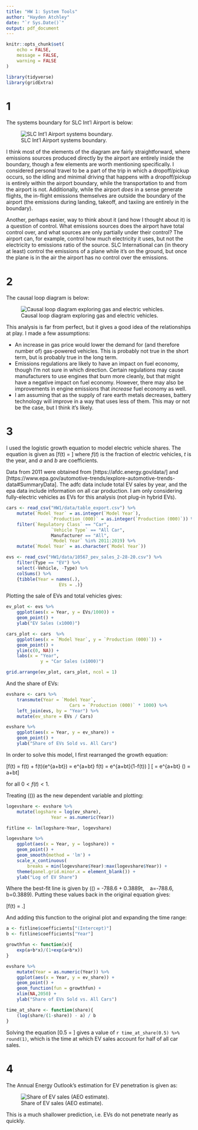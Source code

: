 ```yaml
---
title: "HW 1: System Tools"
author: "Hayden Atchley"
date: "`r Sys.Date()`"
output: pdf_document
---
```


```r
knitr::opts_chunk$set(
	echo = FALSE,
	message = FALSE,
	warning = FALSE
)

library(tidyverse)
library(gridExtra)
```

# 1
The systems boundary for SLC Int'l Airport is below:

![SLC Int'l Airport systems boundary.](image/boundary.png)

I think most of the elements of the diagram are fairly straightforward, where emissions sources produced directly by the airport are entirely inside the boundary, though a few elements are worth mentioning specifically. I considered personal travel to be a part of the trip in which a dropoff/pickup occurs, so the idling and minimal driving that happens with a dropoff/pickup is entirely within the airport boundary, while the transportation to and from the airport is not. Additionally, while the airport _does_ in a sense generate flights, the in-flight emissions themselves are outside the boundary of the airport (the emissions during landing, takeoff, and taxiing are entirely in the boundary).

Another, perhaps easier, way to think about it (and how I thought about it) is a question of control. What emissions sources does the airport have total control over, and what sources are only partially under their control? The airport can, for example, control how much electricity it uses, but not the electricity to emissions ratio of the source. SLC International can (in theory at least) control the emissions of a plane while it's on the ground, but once the plane is in the air the airport has no control over the emissions.


# 2
The causal loop diagram is below:

![Causal loop diagram exploring gas and electric vehicles.](image/loop.png)

This analysis is far from perfect, but it gives a good idea of the relationships at play. I made a few assumptions:

- An increase in gas price would lower the demand for (and therefore number of) gas-powered vehicles. This is probably not true in the short term, but is probably true in the long term.
- Emissions regulations are likely to have an impact on fuel economy, though I'm not sure in which direction. Certain regulations may cause manufacturers to use engines that burn more cleanly, but that might have a negative impact on fuel economy. However, there may also be improvements in engine emissions that _increase_ fuel economy as well.
- I am assuming that as the supply of rare earth metals decreases, battery technology will improve in a way that uses less of them. This may or not be the case, but I think it's likely.


# 3
I used the logistic growth equation to model electric vehicle shares. The equation is given as
\[f(t) = \frac{e^{a+bt}}{1+e^{a+bt}}\]
where $f(t)$ is the fraction of electric vehicles, $t$ is the year, and $a$ and $b$ are coefficients.

Data from 2011\textendash 2019 were obtained from [https://afdc.energy.gov/data/] and [https://www.epa.gov/automotive-trends/explore-automotive-trends-data#SummaryData]. The adfc data include total EV sales by year, and the epa data include information on all car production. I am only considering fully-electric vehicles as EVs for this analysis (not plug-in hybrid EVs).

```r
cars <- read_csv("HW1/data/table_export.csv") %>% 
	mutate(`Model Year` = as.integer(`Model Year`),
				 `Production (000)` = as.integer(`Production (000)`)) %>% 
	filter(`Regulatory Class` == "Car",
				 `Vehicle Type` == "All Car",
				 Manufacturer == "All",
				 `Model Year` %in% 2011:2019) %>% 
	mutate(`Model Year` = as.character(`Model Year`))

evs <- read_csv("HW1/data/10567_pev_sales_2-28-20.csv") %>% 
	filter(Type == "EV") %>% 
	select(-Vehicle, -Type) %>% 
	colSums() %>% 
	{tibble(Year = names(.),
					EVs = .)} 
```

Plotting the sale of EVs and total vehicles gives:

```r
ev_plot <- evs %>% 
	ggplot(aes(x = Year, y = EVs/1000)) +
	geom_point() +
	ylab("EV Sales (x1000)")

cars_plot <- cars  %>% 
	ggplot(aes(x = `Model Year`, y = `Production (000)`)) +
	geom_point() +
	ylim(c(0, NA)) +
	labs(x = "Year",
			 y = "Car Sales (x1000)")

grid.arrange(ev_plot, cars_plot, ncol = 1)
```

And the share of EVs:

```r
evshare <- cars %>% 
	transmute(Year = `Model Year`,
						Cars = `Production (000)` * 1000) %>% 
	left_join(evs, by = "Year") %>% 
	mutate(ev_share = EVs / Cars)

evshare %>% 
	ggplot(aes(x = Year, y = ev_share)) +
	geom_point() +
	ylab("Share of EVs Sold vs. All Cars")
```

In order to solve this model, I first rearranged the growth equation:

\[f(t) = \frac{e^{a+bt}}{1+e^{a+bt}} \implies
f(t) + f(t)(e^{a+bt}) = e^{a+bt} \implies
f(t) = e^{a+bt}(1-f(t)) \]
\[\implies \frac{f(t)}{1-f(t)} = e^{a+bt} \implies
\ln\left(\frac{f(t)}{1-f(t)}\right) = a+bt\]

for all $0 < f(t) < 1$. \medskip

Treating \(\ln\left(\frac{f(t)}{1-f(t)}\right)\) as the new dependent variable and plotting:

```r
logevshare <- evshare %>% 
	mutate(logshare = log(ev_share),
				 Year = as.numeric(Year))

fitline <- lm(logshare~Year, logevshare)

logevshare %>% 
	ggplot(aes(x = Year, y = logshare)) +
	geom_point() +
	geom_smooth(method = 'lm') +
	scale_x_continuous(
		breaks = min(logevshare$Year):max(logevshare$Year)) +
	theme(panel.grid.minor.x = element_blank()) +
	ylab("Log of EV Share")
```

Where the best-fit line is given by \(\ln\left(\frac{f(t)}{1-f(t)}\right) = -788.6 + 0.3889t,
\ \therefore\  a=-788.6, b=0.3889\). Putting these values back in the original equation gives:

\[f(t) = \frac{e^{-788.6 + 0.3889t}}{1+e^{-788.6 + 0.3889t}}.\]

And adding this function to the original plot and expanding the time range:

```r
a <- fitline$coefficients["(Intercept)"]
b <- fitline$coefficients["Year"]

growthfun <- function(x){
	exp(a+b*x)/(1+exp(a+b*x))
}

evshare %>%
	mutate(Year = as.numeric(Year)) %>% 
	ggplot(aes(x = Year, y = ev_share)) +
	geom_point() +
	geom_function(fun = growthfun) +
	xlim(NA,2050) +
	ylab("Share of EVs Sold vs. All Cars")
```

```r
time_at_share <- function(share){
	(log(share/(1-share)) - a) / b
}
```

Solving the equation
\[0.5 = \frac{e^{-788.6 + 0.3889t}}{1+e^{-788.6 + 0.3889t}}\]
gives a value of `r time_at_share(0.5) %>% round(1)`, which is the time at which EV sales account for half of all car sales.

\newpage

# 4
The Annual Energy Outlook's estimation for EV penetration is given as:

![Share of EV sales (AEO estimate).](image/AEO_estimate.png)

This is a much shallower prediction, i.e. EVs do not penetrate nearly as quickly.
